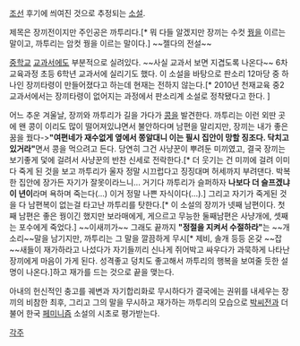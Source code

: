 [[조선]] 후기에 씌여진 것으로 추정되는 [[소설]]. 

제목은 장끼전이지만 주인공은 까투리다.[* 뭐 다들 알겠지만 장끼는 수컷 [[꿩]]을 이르는 말이고, 까투리는 암컷 꿩을 이르는 말이다.] ~~젤다의 전설~~

[[중학교]] [[교과서]]에도 부분적으로 실려있다. ~~사실 교과서 보면 지겹도록 나온다~~ 6차교육과정 초등 6학년 교과서에 실리기도 했다. 이 소설을 바탕으로 판소리 12마당 중 하나인 장끼타령이 만들어졌다고 하는데 현재는 전하지 않는다.[* 2010년 천재교육 중2교과서에서는 장끼타령이 없어지는 과정에서 판소리계 소설로 정착됐다고 한다. ]

어느 추운 겨울날, 장끼와 까투리가 길을 가다가 [[콩]]을 발견한다. 까투리는 이런 외딴 곳에 왠 콩이 이리도 많이 떨어져있냐면서 불안하다며 남편을 말리지만, 장끼는 내가 좋은 꿈을 꿨다->'''"여편네가 재수없게 옆에서 쫑알대니 이는 필시 집안이 망할 징조다. 닥치고 있거라"'''면서 콩을 먹으려고 든다. 당연히 그건 사냥꾼이 뿌려둔 미끼였고, 결국 장끼는 보기좋게 덫에 걸려서 사냥꾼의 반찬 신세로 전락한다.[* 더 웃기는 건 미끼에 걸려 이미 다 죽게 된 것을 보고 까투리가 울자 정말 시끄럽다고 징징대며 허세까지 부려댄다. 박복한 집안에 장가든 자기가 잘못이라느니... 거기다 까투리가 슬퍼하자 '''나보다 더 슬프겠냐 이 년이'''라며 욕하며 죽는다(...) 이거 정말 나쁜 자식이다(…).] 그리고 자기가 죽게된 것을 다 남편복이 없는걸 타고난 까투리를 탓한다.[* 이 소설의 장끼가 넷째 남편이다. 첫째 남편은 좋은 꿩이긴 했지만 보라매에게, 게으르고 무능한 둘째남편은 사냥개에, 셋째는 포수에게 죽었다.] ~~이새끼가~~ 그래도 끝까지 '''"정절을 지켜서 수절하라"'''는 ~~개소리~~말을 남기지만, 까투리는 그 말을 깔끔하게 무시[* 제비, 솔개 등등 온갖 ~~잡~~새들이 재가하라고 나섰다가 자기들끼리 신나게 쥐어박고 싸우다가 과묵하게 나타난 장끼에게 마음이 가게 된다. 성격좋고 덩치도 좋고해서 까투리의 행복을 보여줄 듯한 설명이 나온다.]하고 재가를 드는 것으로 끝을 맺는다.

아내의 헌신적인 충고를 궤변과 자기합리화로 무시하다가 결국에는 권위를 내세우는 장끼의 비참한 최후, 그리고 그의 말을 무시하고 재가하는 까투리의 모습으로 [[박씨전]]과 더불어 한국 [[페미니즘]] 소설의 시초로 평가받는다.

[[각주]]
